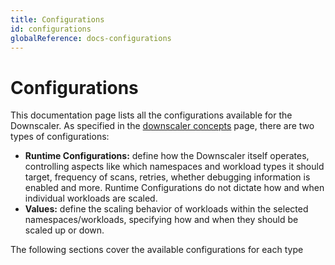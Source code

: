 ```yaml
---
title: Configurations
id: configurations
globalReference: docs-configurations
---
```



# Configurations

This documentation page lists all the configurations available for the Downscaler. As specified in the
[downscaler concepts](ref:docs-scopes) page, there are two types of configurations:

- **Runtime Configurations:** define how the Downscaler itself operates, controlling aspects like which namespaces and
workload types it should target, frequency of scans, retries, whether debugging information is enabled and more. Runtime
Configurations do not dictate how and when individual workloads are scaled.
- **Values:** define the scaling behavior of workloads within the selected namespaces/workloads, specifying how and when
they should be scaled up or down.

The following sections cover the available configurations for each type

<DocCardList />
